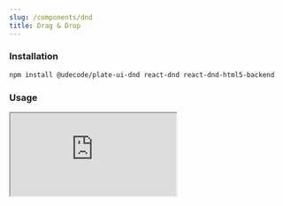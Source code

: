 ```yaml
---
slug: /components/dnd
title: Drag & Drop
---
```


### Installation

```bash npm2yarn
npm install @udecode/plate-ui-dnd react-dnd react-dnd-html5-backend
```

### Usage

<iframe
  src="https://codesandbox.io/embed/plate-playground-v1-2mh1c?autoresize=1&fontsize=16&theme=dark"
  style={{
    width: '100%',
    height: '80vh',
    border: 0,
    borderRadius: '8px',
    overflow: 'hidden',
  }}
  title="Plate Playground"
  allow="accelerometer; ambient-light-sensor; camera; encrypted-media; geolocation; gyroscope; hid; microphone; midi; payment; usb; vr; xr-spatial-tracking"
  sandbox="allow-forms allow-modals allow-popups allow-presentation allow-same-origin allow-scripts"
/>
